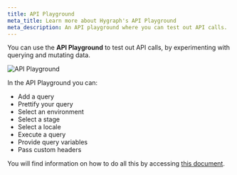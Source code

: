 ```yaml
---
title: API Playground
meta_title: Learn more about Hygraph's API Playground
meta_description: An API playground where you can test out API calls.
---
```


You can use the **API Playground** to test out API calls, by experimenting with querying and mutating data.

![API Playground](/images/docs/api-reference/basics/playground.png)

In the API Playground you can:

- Add a query
- Prettify your query
- Select an environment
- Select a stage
- Select a locale
- Execute a query
- Provide query variables
- Pass custom headers

You will find information on how to do all this by accessing [this document](/docs/api-reference/basics/api-playground).
